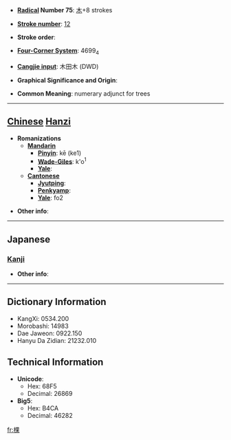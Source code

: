 * '''[[Wiktionary:Chinese radical index| Radical]] Number 75''': [[Wiktionary:Chinese radical index 木|木]]+8 strokes

* '''[[Wiktionary:Chinese total strokes index|Stroke number]]''': [[Wiktionary:Chinese total strokes index 12|12]]

* '''Stroke order''': 

* '''[[Wiktionary:Chinese four corner index|Four-Corner System]]''': 4699<sub>4</sub>

* '''[[Wiktionary:Chinese Cangjie index|Cangjie input]]''': 木田木 (DWD)

* '''Graphical Significance and Origin''': 

* '''Common Meaning''': numerary adjunct for trees

----

== [[Chinese]] [[Hanzi]] ==

* '''Romanizations'''
** '''[[Mandarin]]'''
*** '''[[Pinyin]]''': kē (ke1)
*** '''[[Wade-Giles]]''': k'o<sup>1</sup>
*** '''[[Yale]]''': 
** '''[[Cantonese]]'''
*** '''[[Jyutping]]''':
*** '''[[Penkyamp]]''': 
*** '''[[Yale]]''': fo2

* '''Other info''': 

----

==Japanese==
===[[Kanji]]===
{{kanji|on readings=[[かん]] (kan), [[か]] (ka)|kun readings=[[きぎれ]] (kigire)}}

* '''Other info''':  

----

== Dictionary Information ==

* KangXi: 0534.200
* Morobashi: 14983
* Dae Jaweon: 0922.150
* Hanyu Da Zidian: 21232.010

== Technical Information ==

* '''Unicode''':
** Hex: 68F5
** Decimal: 26869
* '''Big5''':
** Hex: B4CA
** Decimal: 46282

[[fr:棵]]